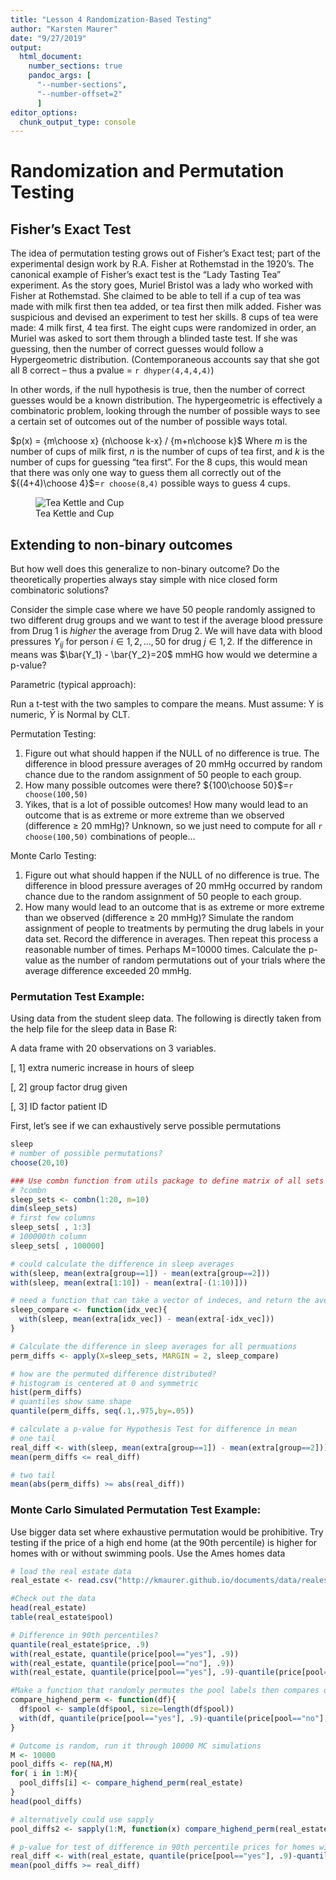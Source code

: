 ```yaml
---
title: "Lesson 4 Randomization-Based Testing"
author: "Karsten Maurer"
date: "9/27/2019"
output: 
  html_document:
    number_sections: true
    pandoc_args: [
      "--number-sections",
      "--number-offset=2"
      ]
editor_options: 
  chunk_output_type: console
---
```


# Randomization and Permutation Testing

## Fisher's Exact Test

The idea of permutation testing grows out of Fisher's Exact test; part of the experimental design work by R.A. Fisher at Rothemstad in the 1920's. The canonical example of Fisher's exact test is the "Lady Tasting Tea" experiment. As the story goes, Muriel Bristol was a lady who worked with Fisher at Rothemstad. She claimed to be able to tell if a cup of tea was made with milk first then tea added, or tea first then milk added. Fisher was suspicious and devised an experiment to test her skills. 8 cups of tea were made: 4 milk first, 4 tea first. The eight cups were randomized in order, an Muriel was asked to sort them through a blinded taste test. If she was guessing, then the number of correct guesses would follow a Hypergeometric distribution. (Contemporaneous accounts say that she got all 8 correct -- thus a pvalue = `r dhyper(4,4,4,4)`) 

In other words, if the null hypothesis is true, then the number of correct guesses would be a known distribution. The hypergeometric is effectively a combinatoric problem, looking through the number of possible ways to see a certain set of outcomes out of the number of possible ways total.  

$p(x) =  {m\choose x} {n\choose k-x} /  {m+n\choose k}$ 
Where $m$ is the number of cups of milk first, $n$ is the number of cups of tea first, and $k$ is the number of cups for guessing "tea first". For the 8 cups, this would mean that there was only one way to guess them all correctly out of the ${(4+4)\choose 4}$=`r choose(8,4)` possible ways to guess 4 cups.

![Tea Kettle and Cup](https://upload.wikimedia.org/wikipedia/commons/3/37/Nice_Cup_of_Tea.jpg)

## Extending to non-binary outcomes

But how well does this generalize to non-binary outcome? Do the theoretically properties always stay simple with nice closed form combinatoric solutions? 

Consider the simple case where we have 50 people randomly assigned to two different drug groups and we want to test if the average blood pressure from Drug 1 is *higher* the average from Drug 2. We will have data with blood pressures $Y_{ij}$ for person $i \in {1,2,...,50}$ for drug $j \in {1,2}$. If the difference in means was $\bar{Y_1} - \bar{Y_2}=20$ mmHG how would we determine a p-value?

Parametric (typical approach): 

Run a t-test with the two samples to compare the means. Must assume: Y is numeric, $\bar{Y}$ is Normal by CLT. 



Permutation Testing:

1. Figure out what should happen if the NULL of no difference is true. The difference in blood pressure averages of 20 mmHg occurred by random chance due to the random assignment of 50 people to each group. 
2. How many possible outcomes were there? ${100\choose 50}$=`r choose(100,50)`
3. Yikes, that is a lot of possible outcomes! How many would lead to an outcome that is as extreme or more extreme than we observed (difference $\ge$ 20 mmHg)?
Unknown, so we just need to compute for all `r choose(100,50)` combinations of people...


Monte Carlo Testing:

1. Figure out what should happen if the NULL of no difference is true. The difference in blood pressure averages of 20 mmHg occurred by random chance due to the random assignment of 50 people to each group. 
2. How many would lead to an outcome that is as extreme or more extreme than we observed (difference $\ge$ 20 mmHg)? Simulate the random assignment of people to treatments by permuting the drug labels in your data set. Record the difference in averages. Then repeat this process a reasonable number of times. Perhaps M=10000 times. Calculate the p-value as the number of random permutations out of your trials where the average difference exceeded 20 mmHg.

### Permutation Test Example:

Using data from the student sleep data. The following is directly taken from the help file for the sleep data in Base R:

A data frame with 20 observations on 3 variables.

[, 1]	extra	numeric	increase in hours of sleep

[, 2]	group	factor	drug given

[, 3]	ID	factor	patient ID

First, let's see if we can exhaustively serve possible permutations
```r
sleep
# number of possible permutations?
choose(20,10)

### Use combn function from utils package to define matrix of all sets of indeces
# ?combn
sleep_sets <- combn(1:20, m=10)
dim(sleep_sets)
# first few columns
sleep_sets[ , 1:3]
# 100000th column
sleep_sets[ , 100000]

# could calculate the difference in sleep averages
with(sleep, mean(extra[group==1]) - mean(extra[group==2]))
with(sleep, mean(extra[1:10]) - mean(extra[-(1:10)]))

# need a function that can take a vector of indeces, and return the average difference in sleep in the two groups
sleep_compare <- function(idx_vec){
  with(sleep, mean(extra[idx_vec]) - mean(extra[-idx_vec]))
}

# Calculate the difference in sleep averages for all permuations
perm_diffs <- apply(X=sleep_sets, MARGIN = 2, sleep_compare)

# how are the permuted difference distributed?
# histogram is centered at 0 and symmetric
hist(perm_diffs)
# quantiles show same shape
quantile(perm_diffs, seq(.1,.975,by=.05))

# calculate a p-value for Hypothesis Test for difference in mean
# one tail 
real_diff <- with(sleep, mean(extra[group==1]) - mean(extra[group==2]))
mean(perm_diffs <= real_diff)

# two tail
mean(abs(perm_diffs) >= abs(real_diff))

```

### Monte Carlo Simulated Permutation Test Example:

Use bigger data set where exhaustive permutation would be prohibitive. Try testing if the price of a high end home (at the 90th percentile) is higher for homes with or without swimming pools. Use the Ames homes data

```r
# load the real estate data
real_estate <- read.csv("http://kmaurer.github.io/documents/data/realestate.csv")

#Check out the data
head(real_estate)
table(real_estate$pool)

# Difference in 90th percentiles?
quantile(real_estate$price, .9)
with(real_estate, quantile(price[pool=="yes"], .9))
with(real_estate, quantile(price[pool=="no"], .9))
with(real_estate, quantile(price[pool=="yes"], .9)-quantile(price[pool=="no"], .9))

#Make a function that randomly permutes the pool labels then compares quantiles
compare_highend_perm <- function(df){
  df$pool <- sample(df$pool, size=length(df$pool))
  with(df, quantile(price[pool=="yes"], .9)-quantile(price[pool=="no"], .9))
}

# Outcome is random, run it through 10000 MC simulations
M <- 10000
pool_diffs <- rep(NA,M)
for( i in 1:M){
  pool_diffs[i] <- compare_highend_perm(real_estate)
}
head(pool_diffs)

# alternatively could use sapply
pool_diffs2 <- sapply(1:M, function(x) compare_highend_perm(real_estate) )

# p-value for test of difference in 90th percentile prices for homes with and without pools
real_diff <- with(real_estate, quantile(price[pool=="yes"], .9)-quantile(price[pool=="no"], .9))
mean(pool_diffs >= real_diff)
```











